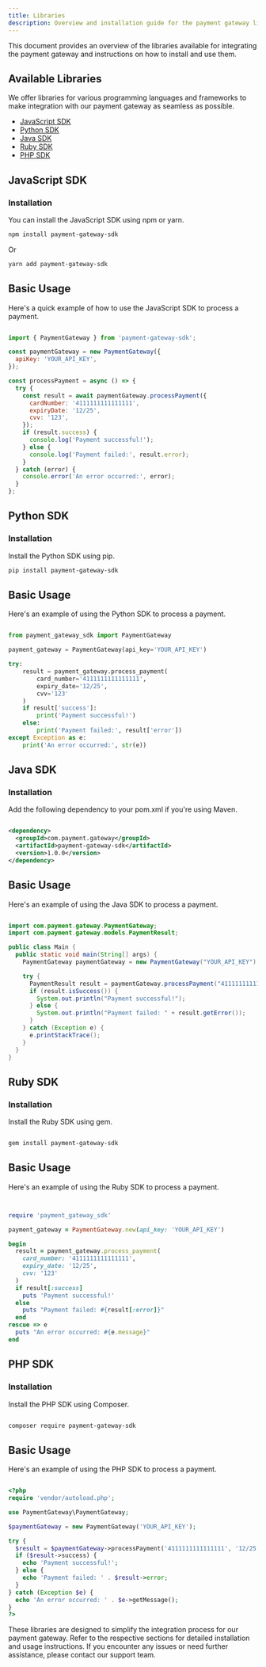 ```yaml
---
title: Libraries
description: Overview and installation guide for the payment gateway libraries.
---
```



This document provides an overview of the libraries available for integrating the payment gateway and instructions on how to install and use them.

## Available Libraries

We offer libraries for various programming languages and frameworks to make integration with our payment gateway as seamless as possible.

- [JavaScript SDK](#javascript-sdk)
- [Python SDK](#python-sdk)
- [Java SDK](#java-sdk)
- [Ruby SDK](#ruby-sdk)
- [PHP SDK](#php-sdk)

## JavaScript SDK

### Installation

You can install the JavaScript SDK using npm or yarn.

```bash
npm install payment-gateway-sdk
```

Or

```bash
yarn add payment-gateway-sdk

```

## Basic Usage

Here's a quick example of how to use the JavaScript SDK to process a payment.


```jsx

import { PaymentGateway } from 'payment-gateway-sdk';

const paymentGateway = new PaymentGateway({
  apiKey: 'YOUR_API_KEY',
});

const processPayment = async () => {
  try {
    const result = await paymentGateway.processPayment({
      cardNumber: '4111111111111111',
      expiryDate: '12/25',
      cvv: '123',
    });
    if (result.success) {
      console.log('Payment successful!');
    } else {
      console.log('Payment failed:', result.error);
    }
  } catch (error) {
    console.error('An error occurred:', error);
  }
};

```

## Python SDK

### Installation

Install the Python SDK using pip.

```bash
pip install payment-gateway-sdk

```
## Basic Usage

Here's an example of using the Python SDK to process a payment.

```python

from payment_gateway_sdk import PaymentGateway

payment_gateway = PaymentGateway(api_key='YOUR_API_KEY')

try:
    result = payment_gateway.process_payment(
        card_number='4111111111111111',
        expiry_date='12/25',
        cvv='123'
    )
    if result['success']:
        print('Payment successful!')
    else:
        print('Payment failed:', result['error'])
except Exception as e:
    print('An error occurred:', str(e))

```

## Java SDK

### Installation

Add the following dependency to your pom.xml if you're using Maven.

```xml

<dependency>
  <groupId>com.payment.gateway</groupId>
  <artifactId>payment-gateway-sdk</artifactId>
  <version>1.0.0</version>
</dependency>


```

## Basic Usage

Here's an example of using the Java SDK to process a payment.

```java

import com.payment.gateway.PaymentGateway;
import com.payment.gateway.models.PaymentResult;

public class Main {
  public static void main(String[] args) {
    PaymentGateway paymentGateway = new PaymentGateway("YOUR_API_KEY");

    try {
      PaymentResult result = paymentGateway.processPayment("4111111111111111", "12/25", "123");
      if (result.isSuccess()) {
        System.out.println("Payment successful!");
      } else {
        System.out.println("Payment failed: " + result.getError());
      }
    } catch (Exception e) {
      e.printStackTrace();
    }
  }
}

```

## Ruby SDK

### Installation

Install the Ruby SDK using gem.

```bash

gem install payment-gateway-sdk

```

## Basic Usage

Here's an example of using the Ruby SDK to process a payment.

```ruby


require 'payment_gateway_sdk'

payment_gateway = PaymentGateway.new(api_key: 'YOUR_API_KEY')

begin
  result = payment_gateway.process_payment(
    card_number: '4111111111111111',
    expiry_date: '12/25',
    cvv: '123'
  )
  if result[:success]
    puts 'Payment successful!'
  else
    puts "Payment failed: #{result[:error]}"
  end
rescue => e
  puts "An error occurred: #{e.message}"
end

```

## PHP SDK

### Installation

Install the PHP SDK using Composer.

```bash

composer require payment-gateway-sdk

```

## Basic Usage

Here's an example of using the PHP SDK to process a payment.

```php

<?php
require 'vendor/autoload.php';

use PaymentGateway\PaymentGateway;

$paymentGateway = new PaymentGateway('YOUR_API_KEY');

try {
  $result = $paymentGateway->processPayment('4111111111111111', '12/25', '123');
  if ($result->success) {
    echo 'Payment successful!';
  } else {
    echo 'Payment failed: ' . $result->error;
  }
} catch (Exception $e) {
  echo 'An error occurred: ' . $e->getMessage();
}
?>

```

These libraries are designed to simplify the integration process for our payment gateway. Refer to the respective sections for detailed installation and usage instructions. If you encounter any issues or need further assistance, please contact our support team.

<DocsFooter/>